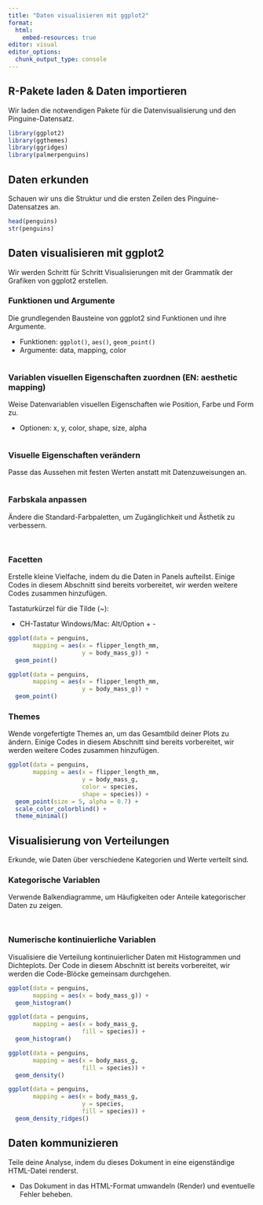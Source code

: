 ```yaml
---
title: "Daten visualisieren mit ggplot2"
format:
  html:
    embed-resources: true
editor: visual
editor_options: 
  chunk_output_type: console
---
```


## R-Pakete laden & Daten importieren

Wir laden die notwendigen Pakete für die Datenvisualisierung und den Pinguine-Datensatz.

```r
library(ggplot2)
library(ggthemes)
library(ggridges)
library(palmerpenguins)
```

## Daten erkunden

Schauen wir uns die Struktur und die ersten Zeilen des Pinguine-Datensatzes an.

```r
head(penguins)
str(penguins)
```

## Daten visualisieren mit ggplot2

Wir werden Schritt für Schritt Visualisierungen mit der Grammatik der Grafiken von ggplot2 erstellen.

### Funktionen und Argumente

Die grundlegenden Bausteine von ggplot2 sind Funktionen und ihre Argumente.

-   Funktionen: `ggplot()`, `aes()`, `geom_point()`
-   Argumente: data, mapping, color

```r

```

### Variablen visuellen Eigenschaften zuordnen (EN: aesthetic mapping)

Weise Datenvariablen visuellen Eigenschaften wie Position, Farbe und Form zu.

-   Optionen: x, y, color, shape, size, alpha

```r

```

### Visuelle Eigenschaften verändern

Passe das Aussehen mit festen Werten anstatt mit Datenzuweisungen an.

```r

```

### Farbskala anpassen

Ändere die Standard-Farbpaletten, um Zugänglichkeit und Ästhetik zu verbessern.

```r


```

```r


```

### Facetten

Erstelle kleine Vielfache, indem du die Daten in Panels aufteilst. Einige Codes in diesem Abschnitt sind bereits vorbereitet, wir werden weitere Codes zusammen hinzufügen.

Tastaturkürzel für die Tilde (\~):

-   CH-Tastatur Windows/Mac: Alt/Option + -

```r
ggplot(data = penguins,
       mapping = aes(x = flipper_length_mm,
                     y = body_mass_g)) +
  geom_point() 
```

```r
ggplot(data = penguins,
       mapping = aes(x = flipper_length_mm,
                     y = body_mass_g)) +
  geom_point()
```

### Themes

Wende vorgefertigte Themes an, um das Gesamtbild deiner Plots zu ändern. Einige Codes in diesem Abschnitt sind bereits vorbereitet, wir werden weitere Codes zusammen hinzufügen.

```r

ggplot(data = penguins,
       mapping = aes(x = flipper_length_mm,
                     y = body_mass_g,
                     color = species,
                     shape = species)) +
  geom_point(size = 5, alpha = 0.7) +
  scale_color_colorblind() +
  theme_minimal()

```

## Visualisierung von Verteilungen

Erkunde, wie Daten über verschiedene Kategorien und Werte verteilt sind.

### Kategorische Variablen

Verwende Balkendiagramme, um Häufigkeiten oder Anteile kategorischer Daten zu zeigen.

```r

```

```r

```

### Numerische kontinuierliche Variablen

Visualisiere die Verteilung kontinuierlicher Daten mit Histogrammen und Dichteplots. Der Code in diesem Abschnitt ist bereits vorbereitet, wir werden die Code-Blöcke gemeinsam durchgehen.

```r
ggplot(data = penguins,
       mapping = aes(x = body_mass_g)) +
  geom_histogram()
```

```r
ggplot(data = penguins,
       mapping = aes(x = body_mass_g,
                     fill = species)) +
  geom_histogram()
```

```r
ggplot(data = penguins,
       mapping = aes(x = body_mass_g,
                     fill = species)) +
  geom_density()
```

```r
ggplot(data = penguins,
       mapping = aes(x = body_mass_g,
                     y = species,
                     fill = species)) +
  geom_density_ridges()
```

## Daten kommunizieren

Teile deine Analyse, indem du dieses Dokument in eine eigenständige HTML-Datei renderst.

-   Das Dokument in das HTML-Format umwandeln (Render) und eventuelle Fehler beheben.
